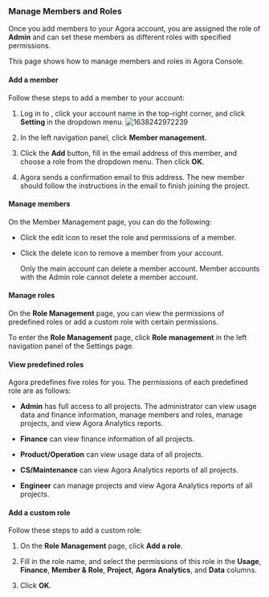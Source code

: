 

### Manage Members and Roles

Once you add members to your Agora account, you are assigned the role of **Admin** and can set these members as different roles with specified permissions.

This page shows how to manage members and roles in Agora Console.

#### Add a member

Follow these steps to add a member to your account:

1.  Log in to <Link to="{{Global.AGORA_CONSOLE_URL}}"><Vg k="CONSOLE" /></Link>, click your account name in the top-right corner, and click **Setting** in the dropdown menu.
    ![1638242972239](https://web-cdn.agora.io/docs-files/1638242972239)

2.  In the left navigation panel, click **Member management**.

3.  Click the **Add** button, fill in the email address of this member, and choose a role from the dropdown menu. Then click **OK**.

4.  Agora sends a confirmation email to this address. The new member should follow the instructions in the email to finish joining the project.

#### Manage members

On the <Link to="{{Global.AGORA_CONSOLE_URL}}/teams-members">Member Management</Link> page, you can do the following:

-   Click the edit icon to reset the role and permissions of a member.

-   Click the delete icon to remove a member from your account.

    <Admonition type="info" title="Information">Only the main account can delete a member account. Member accounts with the Admin role cannot delete a member account.</Admonition>

#### Manage roles

On the **Role Management** page, you can view the permissions of predefined roles or add a custom role with certain permissions.

To enter the **Role Management** page, click **Role management** in the left navigation panel of the <Link to="{{Global.AGORA_CONSOLE_URL}}/settings">Settings</Link> page.

#### View predefined roles

Agora predefines five roles for you. The permissions of each predefined role are as follows:

-   **Admin** has full access to all projects. The administrator can view usage data and finance information, manage members and roles, manage projects, and view Agora Analytics reports.

-   **Finance** can view finance information of all projects.

-   **Product/Operation** can view usage data of all projects.

-   **CS/Maintenance** can view Agora Analytics reports of all projects.

-   **Engineer** can manage projects and view Agora Analytics reports of all projects.

#### Add a custom role

Follow these steps to add a custom role:

1.  On the **Role Management** page, click **Add a role**.

2.  Fill in the role name, and select the permissions of this role in the **Usage**, **Finance**, **Member & Role**, **Project**, **Agora Analytics**, and **Data** columns.

3.  Click **OK**.
